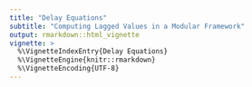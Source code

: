 ```yaml
---
title: "Delay Equations"
subtitle: "Computing Lagged Values in a Modular Framework"
output: rmarkdown::html_vignette
vignette: >
  %\VignetteIndexEntry{Delay Equations}
  %\VignetteEngine{knitr::rmarkdown}
  %\VignetteEncoding{UTF-8}
---
```


